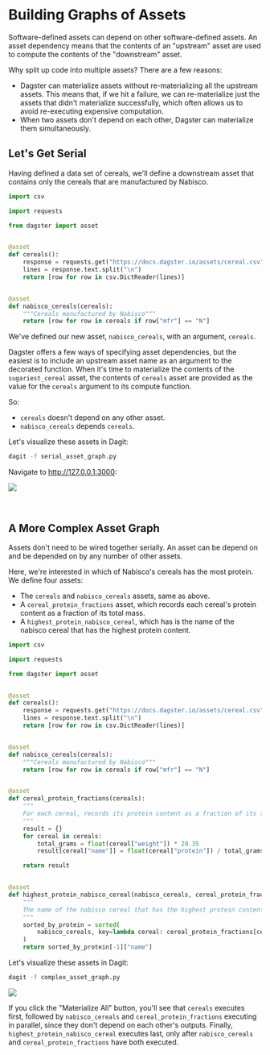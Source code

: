 # Building Graphs of Assets

Software-defined assets can depend on other software-defined assets. An asset dependency means that the contents of an "upstream" asset are used to compute the contents of the "downstream" asset.

Why split up code into multiple assets? There are a few reasons:

- Dagster can materialize assets without re-materializing all the upstream assets. This means that, if we hit a failure, we can re-materialize just the assets that didn't materialize successfully, which often allows us to avoid re-executing expensive computation.
- When two assets don't depend on each other, Dagster can materialize them simultaneously.

## Let's Get Serial

Having defined a data set of cereals, we'll define a downstream asset that contains only the cereals that are manufactured by Nabisco.

```python file=/guides/dagster/asset_tutorial/serial_asset_graph.py
import csv

import requests

from dagster import asset


@asset
def cereals():
    response = requests.get("https://docs.dagster.io/assets/cereal.csv")
    lines = response.text.split("\n")
    return [row for row in csv.DictReader(lines)]


@asset
def nabisco_cereals(cereals):
    """Cereals manufactured by Nabisco"""
    return [row for row in cereals if row["mfr"] == "N"]
```

We've defined our new asset, `nabisco_cereals`, with an argument, `cereals`.

Dagster offers a few ways of specifying asset dependencies, but the easiest is to include an upstream asset name as an argument to the decorated function. When it's time to materialize the contents of the `sugariest_cereal` asset, the contents of `cereals` asset are provided as the value for the `cereals` argument to its compute function.

So:

- `cereals` doesn't depend on any other asset.
- `nabisco_cereals` depends `cereals`.

Let's visualize these assets in Dagit:

```bash
dagit -f serial_asset_graph.py
```

Navigate to <http://127.0.0.1:3000>:

<Image
src="/images/guides/asset-tutorial/serial_asset_graph.png"
width={2662}
height={1618}
/>

<br />

## A More Complex Asset Graph

Assets don't need to be wired together serially. An asset can be depend on and be depended on by any number of other assets.

Here, we're interested in which of Nabisco's cereals has the most protein. We define four assets:

- The `cereals` and `nabisco_cereals` assets, same as above.
- A `cereal_protein_fractions` asset, which records each cereal's protein content as a fraction of its total mass.
- A `highest_protein_nabisco_cereal`, which has is the name of the nabisco cereal that has the highest protein content.

```python file=/guides/dagster/asset_tutorial/complex_asset_graph.py
import csv

import requests

from dagster import asset


@asset
def cereals():
    response = requests.get("https://docs.dagster.io/assets/cereal.csv")
    lines = response.text.split("\n")
    return [row for row in csv.DictReader(lines)]


@asset
def nabisco_cereals(cereals):
    """Cereals manufactured by Nabisco"""
    return [row for row in cereals if row["mfr"] == "N"]


@asset
def cereal_protein_fractions(cereals):
    """
    For each cereal, records its protein content as a fraction of its total mass.
    """
    result = {}
    for cereal in cereals:
        total_grams = float(cereal["weight"]) * 28.35
        result[cereal["name"]] = float(cereal["protein"]) / total_grams

    return result


@asset
def highest_protein_nabisco_cereal(nabisco_cereals, cereal_protein_fractions):
    """
    The name of the nabisco cereal that has the highest protein content.
    """
    sorted_by_protein = sorted(
        nabisco_cereals, key=lambda cereal: cereal_protein_fractions[cereal["name"]]
    )
    return sorted_by_protein[-1]["name"]
```

Let's visualize these assets in Dagit:

```bash
dagit -f complex_asset_graph.py
```

<Image
src="/images/guides/asset-tutorial/complex_asset_graph.png"
width={2662}
height={1618}
/>

If you click the "Materialize All" button, you'll see that `cereals` executes first, followed by `nabisco_cereals` and `cereal_protein_fractions` executing in parallel, since they don't depend on each other's outputs. Finally, `highest_protein_nabisco_cereal` executes last, only after `nabisco_cereals` and `cereal_protein_fractions` have both executed.
